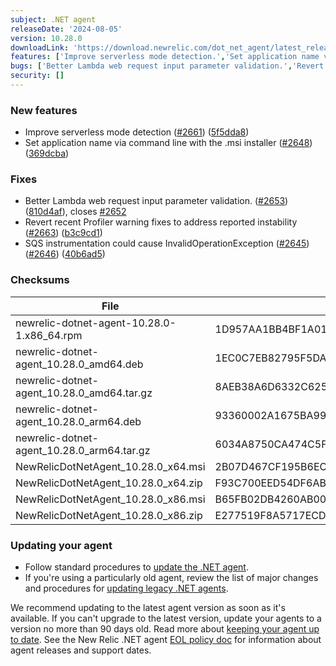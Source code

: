 ```yaml
---
subject: .NET agent
releaseDate: '2024-08-05'
version: 10.28.0
downloadLink: 'https://download.newrelic.com/dot_net_agent/latest_release'
features: ['Improve serverless mode detection.','Set application name via command line with the .msi installer.']
bugs: ['Better Lambda web request input parameter validation.','Revert recent Profiler warning fixes to address reported instability.','SQS instrumentation could cause InvalidOperationException.']
security: []
---
```


### New features

* Improve serverless mode detection ([#2661](https://github.com/newrelic/newrelic-dotnet-agent/issues/2661)) ([5f5dda8](https://github.com/newrelic/newrelic-dotnet-agent/commit/5f5dda860a78152574f71f4f1095248707e8c7e3))
* Set application name via command line with the .msi installer ([#2648](https://github.com/newrelic/newrelic-dotnet-agent/issues/2648)) ([369dcba](https://github.com/newrelic/newrelic-dotnet-agent/commit/369dcbab4f3fa59354f683bae16b711f45be2387))

### Fixes

* Better Lambda web request input parameter validation. ([#2653](https://github.com/newrelic/newrelic-dotnet-agent/issues/2653)) ([810d4af](https://github.com/newrelic/newrelic-dotnet-agent/commit/810d4aff20457200b4166daa9744cefe8dfc699b)), closes [#2652](https://github.com/newrelic/newrelic-dotnet-agent/issues/2652)
* Revert recent Profiler warning fixes to address reported instability ([#2663](https://github.com/newrelic/newrelic-dotnet-agent/issues/2663)) ([b3c9cd1](https://github.com/newrelic/newrelic-dotnet-agent/commit/b3c9cd10c47dbe5c4654a1dcb1f90c3adeabe90f))
* SQS instrumentation could cause InvalidOperationException ([#2645](https://github.com/newrelic/newrelic-dotnet-agent/issues/2645)) ([#2646](https://github.com/newrelic/newrelic-dotnet-agent/issues/2646)) ([40b6ad5](https://github.com/newrelic/newrelic-dotnet-agent/commit/40b6ad5b899942eff9241da362a653a010cf2e7f))

### Checksums

| File                                       | SHA - 256  Hash                                                  |
| ------------------------------------------ | ---------------------------------------------------------------- |
| newrelic-dotnet-agent-10.28.0-1.x86_64.rpm | 1D957AA1BB4BF1A0197E6AF99AD71727AE52E597689487B4B0ED3F5BD83D179E |
| newrelic-dotnet-agent_10.28.0_amd64.deb    | 1EC0C7EB82795F5DA9A866C42E4E46A7D69B650ACACF81E8634993824609045B |
| newrelic-dotnet-agent_10.28.0_amd64.tar.gz | 8AEB38A6D6332C62542B80752A233469DAFB556F4F98DF90A6F0121978E61509 |
| newrelic-dotnet-agent_10.28.0_arm64.deb    | 93360002A1675BA99DD4390A3E30DA4C1E5DEFDAB31011F13D8E05CC46A40B33 |
| newrelic-dotnet-agent_10.28.0_arm64.tar.gz | 6034A8750CA474C5FEE6018A115DBF4B7687113E18EB224F458A128EA4810E1F |
| NewRelicDotNetAgent_10.28.0_x64.msi        | 2B07D467CF195B6EC0D0C64D7E3D6750944D6AC31151DAE6055E536FA66EB0ED |
| NewRelicDotNetAgent_10.28.0_x64.zip        | F93C700EED54DF6AB9E3CD72927ACB8ABA2DCC75F5CBD754A62D17741CB00DF7 |
| NewRelicDotNetAgent_10.28.0_x86.msi        | B65FB02DB4260AB00ED32CE4F488648045A327C418B9F8CC519899DB1BEBCE7B |
| NewRelicDotNetAgent_10.28.0_x86.zip        | E277519F8A5717ECD56E6D9B38F73492044554424647C223FE4D767EFF45F887 |

### Updating your agent

* Follow standard procedures to [update the .NET agent](/docs/agents/net-agent/installation-configuration/update-net-agent).
* If you're using a particularly old agent, review the list of major changes and procedures for [updating legacy .NET agents](/docs/apm/agents/net-agent/installation/update-net-agent/#updating_older_net).

We recommend updating to the latest agent version as soon as it's available. If you can't upgrade to the latest version, update your agents to a version no more than 90 days old. Read more about [keeping your agent up to date](/docs/new-relic-solutions/new-relic-one/install-configure/update-new-relic-agent).
See the New Relic .NET agent [EOL policy doc](/docs/apm/agents/net-agent/getting-started/net-agent-eol-policy) for information about agent releases and support dates.

